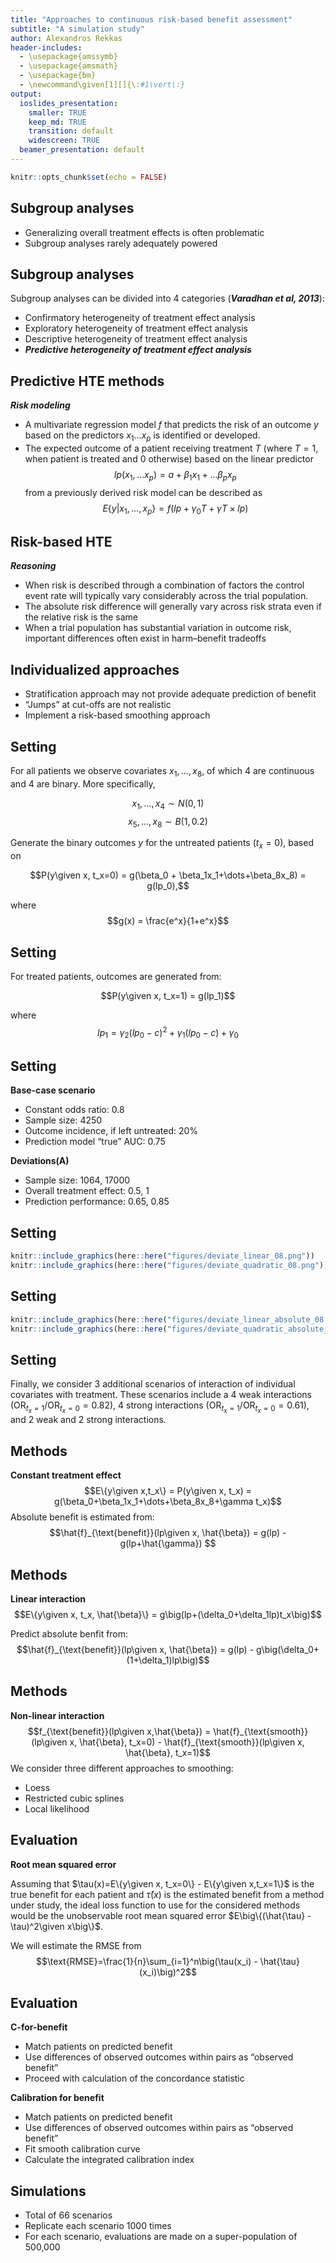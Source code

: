 ```yaml
---
title: "Approaches to continuous risk-based benefit assessment"
subtitle: "A simulation study"
author: Alexandros Rekkas
header-includes:
  - \usepackage{amssymb}
  - \usepackage{amsmath}
  - \usepackage{bm}
  - \newcommand\given[1][]{\:#1\vert\:}
output:
  ioslides_presentation:
    smaller: TRUE
    keep_md: TRUE
    transition: default
    widescreen: TRUE
  beamer_presentation: default
---
```


```r
knitr::opts_chunk$set(echo = FALSE)
```


<style type="text/css">
slides > slide:not(.nobackground):after {
  content: '';
}
</style>

<style>
div.footnotes {
  position: absolute;
  bottom: 0;
  margin-bottom: 10px;
  width: 80%;
  font-size: 0.6em;
}
</style>

<script src="https://ajax.googleapis.com/ajax/libs/jquery/3.1.1/jquery.min.js"></script>

<script>
  $(document).ready(function() {
    $('slide:not(.backdrop):not(.title-slide)').append('<div class=\"footnotes\">');

    $('footnote').each(function(index) {
      var text  = $(this).html();
      var fnNum = (index+1).toString().sup();
      $(this).html(text + fnNum);

      var footnote   = fnNum + ' ' + $(this).attr('content') + '<br/>';
      var oldContent = $(this).parents('slide').children('div.footnotes').html();
      var newContent = oldContent + footnote;
      $(this).parents('slide').children('div.footnotes').html(newContent);
    });
  });
</script>


## Subgroup analyses
* Generalizing overall treatment effects is often problematic
* Subgroup analyses rarely adequately powered




## Subgroup analyses
Subgroup analyses can be divided into 4 categories (***<footnote content="Varadhan R, Segal JB, Boyd CM, Wu AW, Weiss CO. A framework for the analysis of heterogeneity of treatment effect in patient-centered outcomes research. <em>Journal of clinical epidemiology</em>. 2013 Aug 1;66(8):818-25.">Varadhan et al, 2013</footnote>***):

* Confirmatory heterogeneity of treatment effect analysis	
* Exploratory heterogeneity of treatment effect analysis	
* Descriptive heterogeneity of treatment effect analysis	
* ***Predictive heterogeneity of treatment effect analysis***


## <footnote content="Rekkas, A., Paulus, J.K., Raman, G., Wong, J.B., Steyerberg, E.W., Rijnbeek, P.R., Kent, D.M. and van Klaveren, D., 2020. Predictive approaches to heterogeneous treatment effects: a scoping review. <em>BMC Medical Research Methodology, 20(1)</em>, pp.1-12.">Predictive HTE methods</footnote>
***Risk modeling***

 * A multivariate regression model $f$ that predicts the risk of an outcome $y$ based on the predictors $x_1\dots x_p$ is identified or developed.
 * The expected outcome of a patient receiving treatment $T$ (where $T = 1$, when patient is treated and $0$ otherwise) based on the linear predictor 
 $$lp(x_1,\dots x_p) = a + \beta_1x_1 +\dots\beta_px_p$$ 
 from a previously derived risk model can be described as
 $$E\{y|x_1,\dots,x_p\} = f(lp + \gamma_0T+\gamma T\times lp)$$

## Risk-based HTE
***<footnote content="Kent, D.M., Paulus, J.K., Van Klaveren, D., D'Agostino, R., Goodman, S., Hayward, R., Ioannidis, J.P., Patrick-Lake, B., Morton, S., Pencina, M. and Raman, G., 2020. The predictive approaches to treatment effect heterogeneity (PATH) statement. <em>Annals of internal medicine, 172(1)</em>, pp.35-45.">Reasoning </footnote>***

* When risk is described through a combination of factors the control event rate will typically vary considerably across the trial population. 
* The absolute risk difference will generally vary across risk strata even if the relative risk is the same 
* When a trial population has substantial variation in outcome risk, important differences often exist in harm–benefit tradeoffs

## Individualized approaches

* Stratification approach may not provide adequate prediction of benefit
* "Jumps" at cut-offs are not realistic
* Implement a risk-based smoothing approach

## Setting
For all patients we observe covariates $x_1,\dots,x_8$, of which $4$ are continuous and $4$ are binary. More specifically,

$$x_1,\dots,x_4 \sim N(0, 1)$$
$$x_5,\dots,x_8 \sim B(1, 0.2)$$

Generate the binary outcomes $y$ for the untreated patients ($t_x=0$), based on 

$$P(y\given x, t_x=0) = g(\beta_0 + \beta_1x_1+\dots+\beta_8x_8) = g(lp_0),$$

where $$g(x) = \frac{e^x}{1+e^x}$$

## Setting
For treated patients, outcomes are generated from:

$$P(y\given x, t_x=1) = g(lp_1)$$


where $$lp_1 = \gamma_2(lp_0-c)^2+\gamma_1(lp_0-c)+\gamma_0$$

## Setting
**Base-case scenario**

- Constant odds ratio: 0.8
- Sample size: 4250
- Outcome incidence, if left untreated: 20%
- Prediction model "true" AUC: 0.75

**Deviations(A)**

* Sample size: 1064, 17000
* Overall treatment effect: 0.5, 1
* Prediction performance: 0.65, 0.85

## Setting
```r
knitr::include_graphics(here::here("figures/deviate_linear_08.png"))
knitr::include_graphics(here::here("figures/deviate_quadratic_08.png"))
```

## Setting
```r
knitr::include_graphics(here::here("figures/deviate_linear_absolute_08.png"))
knitr::include_graphics(here::here("figures/deviate_quadratic_absolute_08.png"))
```

## Setting
Finally, we consider 3 additional scenarios of interaction of individual covariates with treatment. These scenarios include a 4 weak interactions ($\text{OR}_{t_x=1} / \text{OR}_{t_x=0}=0.82$), 4 strong interactions ($\text{OR}_{t_x=1} / \text{OR}_{t_x=0}=0.61$), and 2 weak and 2 strong interactions.

## Methods
**Constant treatment effect**
$$E\{y\given x,t_x\} = P(y\given x, t_x) = g(\beta_0+\beta_1x_1+\dots+\beta_8x_8+\gamma t_x)$$
Absolute benefit is estimated from:
 $$\hat{f}_{\text{benefit}}(lp\given x, \hat{\beta}) = g(lp) - g(lp+\hat{\gamma}) $$

## Methods
**Linear interaction**
$$E\{y\given x, t_x, \hat{\beta}\} = g\big(lp+(\delta_0+\delta_1lp)t_x\big)$$

Predict absolute benfit from:
$$\hat{f}_{\text{benefit}}(lp\given x, \hat{\beta}) = g(lp) - g\big(\delta_0+(1+\delta_1)lp\big)$$

## Methods
**Non-linear interaction**
$$f_{\text{benefit}}(lp\given x,\hat{\beta}) = \hat{f}_{\text{smooth}}(lp\given x, \hat{\beta}, t_x=0) - \hat{f}_{\text{smooth}}(lp\given x, \hat{\beta}, t_x=1)$$
We consider three different approaches to smoothing:

- Loess
- Restricted cubic splines
- Local likelihood

## Evaluation

**Root mean squared error**

Assuming that $\tau(x)=E\{y\given x, t_x=0\} - E\{y\given x,t_x=1\}$ is the true benefit for each patient and $\hat{\tau}(x)$ is the estimated benefit from a method under study, the ideal loss function to use for the considered methods would be the unobservable root mean squared error $E\big\{(\hat{\tau} - \tau)^2\given x\big\}$.

We will estimate the RMSE from
$$\text{RMSE}=\frac{1}{n}\sum_{i=1}^n\big(\tau(x_i) - \hat{\tau}(x_i)\big)^2$$

## Evaluation
**C-for-benefit**

- Match patients on predicted benefit
- Use differences of observed outcomes within pairs as "observed benefit"
- Proceed with calculation of the concordance statistic

**Calibration for benefit**

- Match patients on predicted benefit
- Use differences of observed outcomes within pairs as "observed benefit"
- Fit smooth calibration curve
- Calculate the <footnote content="Austin, PC, Steyerberg, EW. The Integrated Calibration Index (ICI) and related metrics for quantifying the calibration of logistic regression models. <em>Statistics in Medicine<em>. 2019; 38: 4051– 4065.">integrated calibration index</footnote>


## Simulations

- Total of 66 scenarios
- Replicate each scenario 1000 times
- For each scenario, evaluations are made on a super-population of 500,000